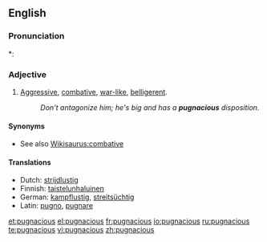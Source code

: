 ==English==

===Pronunciation===
*: {{rhymes|eɪʃəs}}

===Adjective===
{{en-adj}}

# [[aggressive|Aggressive]], [[combative]], [[war-like]], [[belligerent]].
#: ''Don't antagonize him; he's big and has a '''pugnacious''' disposition.''

====Synonyms====
* See also [[Wikisaurus:combative]]

====Translations====
{{top}}
* Dutch: [[strijdlustig]]
* Finnish: [[taistelunhaluinen]]
* German: [[kampflustig]], [[streitsüchtig]]
* Latin: [[pugno]], [[pugnare]]
{{mid}}
{{bottom}}

[[et:pugnacious]]
[[el:pugnacious]]
[[fr:pugnacious]]
[[io:pugnacious]]
[[ru:pugnacious]]
[[te:pugnacious]]
[[vi:pugnacious]]
[[zh:pugnacious]]